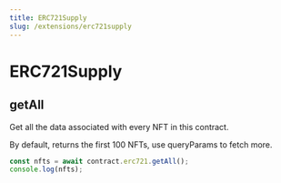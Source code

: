```yaml
---
title: ERC721Supply
slug: /extensions/erc721supply
---
```


# ERC721Supply

## getAll

Get all the data associated with every NFT in this contract.

By default, returns the first 100 NFTs, use queryParams to fetch more.

```javascript
const nfts = await contract.erc721.getAll();
console.log(nfts);
```
